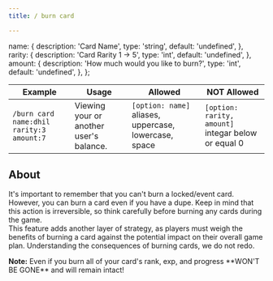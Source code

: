 ```yaml
---
title: / burn card

---
```



  name: {
    description:
      'Card Name',
    type: 'string',
    default: 'undefined',
  },
  rarity: {
    description:
      'Card Rarity 1 -> 5',
    type: 'int',
    default: 'undefined',
  },
  amount: {
    description:
      'How much would you like to burn?',
    type: 'int',
    default: 'undefined',
  },
};

<TypeTable type={types} />


| Example                       | Usage | Allowed | NOT Allowed |
| --------------------------------- | ----- | ---- | --- |
| `/burn card name:dhil rarity:3 amount:7`  | Viewing your or another user's balance.      | `[option: name]` aliases, uppercase, lowercase, space | `[option: rarity, amount]` integar below or equal 0 |

## About
It's important to remember that you can't burn a locked/event card.
However, you can burn a card even if you have a dupe.
Keep in mind that this action is irreversible, so think carefully before burning any cards during the game.  
This feature adds another layer of strategy, as players must weigh the benefits of burning a card against the potential impact on their overall game plan. 
Understanding the consequences of burning cards, we do not redo.

<p className="noteBox"><strong>Note:</strong> Even if you burn all of your card's rank, exp, and progress **WON'T BE GONE** and will remain intact!</p>
